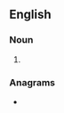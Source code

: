 {{also|Strikers}}
==English==

===Noun===
{{head|en|noun plural form}}

# {{plural of|striker|lang=en}}

===Anagrams===
* {{anagrams|en|a=eikrrsst|skirrets|skirters}}